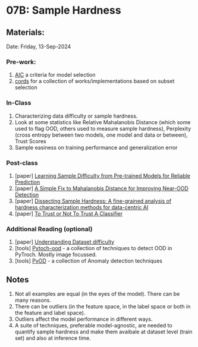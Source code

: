 # 07B: Sample Hardness {.unnumbered}

## Materials:
Date: Friday, 13-Sep-2024

### Pre-work:
1. [AIC](https://en.wikipedia.org/wiki/Akaike_information_criterion) a criteria for model selection
2. [cords](https://github.com/decile-team/cords) for a collection of works/implementations based on subset selection

### In-Class

1. Characterizing data difficulty or sample hardness.
2. Look at some statistics like Relative Mahalanobis Distance (which some used to flag OOD, others used to measure sample hardness), Perplexity (cross entropy between two models, one model and data or between), Trust Scores 
3. Sample easiness on training performance and generalization error

### Post-class

1. \[paper\] [Learning Sample Difficulty from Pre-trained Models for Reliable Prediction](https://proceedings.neurips.
cc/paper_files/paper/2023/file/50251f54848a433f3e47ae3b7cbded53-Paper-Conference.pdf)
2. \[paper\] [A Simple Fix to Mahalanobis Distance for Improving Near-OOD Detection](https://arxiv.org/abs/2106.09022)
3. \[paper\] [Dissecting Sample Hardness: A fine-grained analysis of hardness characterization methods for data-centric AI](https://arxiv.org/abs/2403.04551) 
4. \[paper\] [To Trust or Not To Trust A Classifier](https://arxiv.org/abs/1805.11783)


### Additional Reading (optional)

1. \[paper\] [Understanding Dataset difficulty](https://arxiv.org/abs/2110.08420)
2. \[tools\] [Pytoch-ood](https://github.com/kkirchheim/pytorch-ood) - a collection of techniques to detect OOD in PyTroch. Mostly image focussed.
3. \[tools\] [PyOD](https://github.com/yzhao062/pyod) - a collection of Anomaly detection techniques 


## Notes
1. Not all examples are equal (in the eyes of the model). There can be many reasons.
2. There can be outliers (in the feature space, in the label space or both in the feature and label space).
3. Outliers affect the model performance in different ways.
4. A suite of techniques, preferable model-agnostic, are needed to quantify sample hardness and make them avaibale at dataset level (train set) and also at inference time. 




